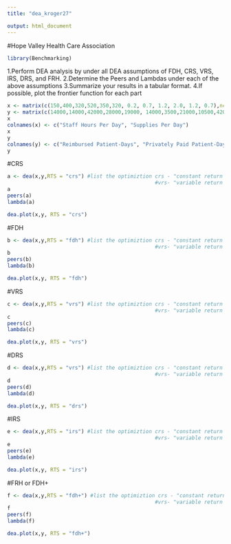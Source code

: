 ```yaml
---
title: "dea_kroger27"

output: html_document
---
```

#Hope Valley Health Care Association
```r
library(Benchmarking)
```
1.Perform DEA analysis by under all DEA assumptions of FDH, CRS, VRS, IRS, DRS,  and FRH.
2.Determine the Peers and Lambdas under each of the above assumptions
3.Summarize your results in a tabular format.
4.If possible, plot the frontier function for each part
```r
x <- matrix(c(150,400,320,520,350,320, 0.2, 0.7, 1.2, 2.0, 1.2, 0.7),ncol = 2) #enter x values ...inputs
y <- matrix(c(14000,14000,42000,28000,19000, 14000,3500,21000,10500,42000,25000,15000), ncol= 2)
x
colnames(x) <- c("Staff Hours Per Day", "Supplies Per Day")
x
y
colnames(y) <- c("Reimbursed Patient-Days", "Privately Paid Patient-Days") #add coloumns to your table 
y
```

#CRS
```r
a <- dea(x,y,RTS = "crs") #list the optimiztion crs - "constant return to scale""
                                                #vrs- "variable return to scale"
a
peers(a)
lambda(a)
```


```r
dea.plot(x,y, RTS = "crs")
```

#FDH

```r
b <- dea(x,y,RTS = "fdh") #list the optimiztion crs - "constant return to scale""
                                                #vrs- "variable return to scale"
b
peers(b)
lambda(b)
```
```r
dea.plot(x,y, RTS = "fdh")
```

#VRS

```r
c <- dea(x,y,RTS = "vrs") #list the optimiztion crs - "constant return to scale""
                                                #vrs- "variable return to scale"
c
peers(c)
lambda(c)
```

```r
dea.plot(x,y, RTS = "vrs")
```

#DRS

```r
d <- dea(x,y,RTS = "vrs") #list the optimiztion crs - "constant return to scale""
                                                #vrs- "variable return to scale"
d
peers(d)
lambda(d)
```

```r
dea.plot(x,y, RTS = "drs")
```


#IRS
```r
e <- dea(x,y,RTS = "irs") #list the optimiztion crs - "constant return to scale""
                                                #vrs- "variable return to scale"
e
peers(e)
lambda(e)
```


```r
dea.plot(x,y, RTS = "irs")
```

#FRH or FDH+
```r
f <- dea(x,y,RTS = "fdh+") #list the optimiztion crs - "constant return to scale""
                                                #vrs- "variable return to scale"
f
peers(f)
lambda(f)
```

```r
dea.plot(x,y, RTS = "fdh+")
```

